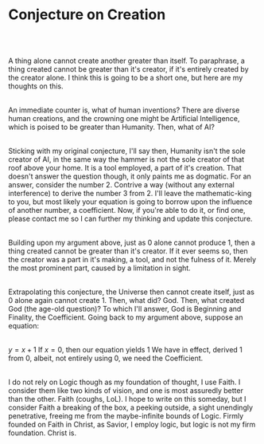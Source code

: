 # Conjecture on Creation
<br></br>

A thing alone cannot create another greater than itself. To paraphrase, a thing created cannot be greater than it's creator, if it's entirely created by the creator alone. I think this is going to be a short one, but here are my thoughts on this.
<br></br>

An immediate counter is, what of human inventions? There are diverse human creations, and the crowning one might be Artificial Intelligence, which is poised to be greater than Humanity. Then, what of AI?
<br></br>

Sticking with my original conjecture, I'll say then, Humanity isn't the sole creator of AI, in the same way the hammer is not the sole creator of that roof above your home. It is a tool employed, a part of it's creation. That doesn't answer the question though, it only paints me as dogmatic. For an answer, consider the number 2. Contrive a way (without any external interference) to derive the number 3 from 2. I'll leave the mathematic-king to you, but most likely your equation is going to borrow upon the influence of another number, a coefficient. Now, if you're able to do it, or find one, please contact me so I can further my thinking and update this conjecture.
<br></br>

Building upon my argument above, just as 0 alone cannot produce 1, then a thing created cannot be greater than it's creator. If it ever seems so, then the creator was a part in it's making, a tool, and not the fulness of it. Merely the most prominent part, caused by a limitation in sight.
<br></br>

Extrapolating this conjecture, the Universe then cannot create itself, just as 0 alone again cannot create 1. Then, what did? God. Then, what created God (the age-old question)? To which I'll answer, God is Beginning and Finality, the Coefficient. Going back to my argument above, suppose an equation:
<br></br>

$y = x + 1$
If $x = 0$, then our equation yields $1$
We have in effect, derived 1 from 0, albeit, not entirely using 0, we need the Coefficient.
<br></br>

I do not rely on Logic though as my foundation of thought, I use Faith. I consider them like two kinds of vision, and one is most assuredly better than the other. Faith (coughs, LoL). I hope to write on this someday, but I consider Faith a breaking of the box, a peeking outside, a sight unendingly penetrative, freeing me from the maybe-infinite bounds of Logic. Firmly founded on Faith in Christ, as Savior, I employ logic, but logic is not my firm foundation. Christ is.
<br></br>